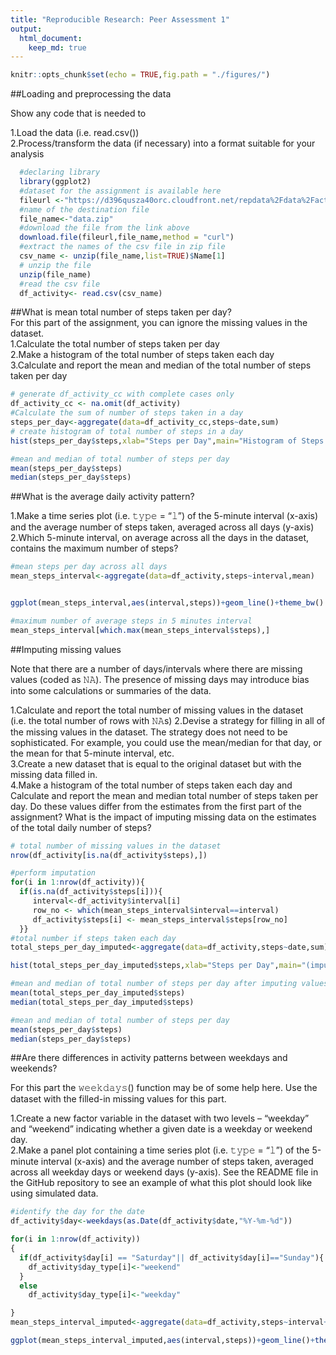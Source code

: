 ```yaml
---
title: "Reproducible Research: Peer Assessment 1"
output: 
  html_document:
    keep_md: true
---
```


```r
knitr::opts_chunk$set(echo = TRUE,fig.path = "./figures/")
```

##Loading and preprocessing the data

Show any code that is needed to

1.Load the data (i.e. read.csv())  
2.Process/transform the data (if necessary) into a format suitable for your analysis

```r
  #declaring library
  library(ggplot2)
  #dataset for the assignment is available here
  fileurl <-"https://d396qusza40orc.cloudfront.net/repdata%2Fdata%2Factivity.zip"
  #name of the destination file
  file_name<-"data.zip"
  #download the file from the link above
  download.file(fileurl,file_name,method = "curl")
  #extract the names of the csv file in zip file
  csv_name <- unzip(file_name,list=TRUE)$Name[1]
  # unzip the file 
  unzip(file_name)
  #read the csv file
  df_activity<- read.csv(csv_name)

```

##What is mean total number of steps taken per day?  
For this part of the assignment, you can ignore the missing values in the dataset.  
1.Calculate the total number of steps taken per day  
2.Make a histogram of the total number of steps taken each day  
3.Calculate and report the mean and median of the total number of steps taken per day 

```r
# generate df_activity_cc with complete cases only  
df_activity_cc <- na.omit(df_activity)  
#Calculate the sum of number of steps taken in a day  
steps_per_day<-aggregate(data=df_activity_cc,steps~date,sum)  
# create histogram of total number of steps in a day
hist(steps_per_day$steps,xlab="Steps per Day",main="Histogram of Steps per day",col="pink")

#mean and median of total number of steps per day
mean(steps_per_day$steps)
median(steps_per_day$steps)
```
##What is the average daily activity pattern?  

1.Make a time series plot (i.e. 𝚝𝚢𝚙𝚎 = "𝚕") of the 5-minute interval (x-axis) and the average number of steps taken, averaged across all days (y-axis)  
2.Which 5-minute interval, on average across all the days in the dataset, contains the maximum number of steps?

```r
#mean steps per day across all days
mean_steps_interval<-aggregate(data=df_activity,steps~interval,mean)


ggplot(mean_steps_interval,aes(interval,steps))+geom_line()+theme_bw() + xlab("Interval")+ylab("Average steps takes across all days") + ggtitle("Time series plot  for time interval/average # of steps")

#maximum number of average steps in 5 minutes interval
mean_steps_interval[which.max(mean_steps_interval$steps),]
```
##Imputing missing values

Note that there are a number of days/intervals where there are missing values (coded as 𝙽𝙰). The presence of missing days may introduce bias into some calculations or summaries of the data.  

1.Calculate and report the total number of missing values in the dataset (i.e. the total number of rows with 𝙽𝙰s)
2.Devise a strategy for filling in all of the missing values in the dataset. The strategy does not need to be sophisticated. For example, you could use the mean/median for that day, or the mean for that 5-minute interval, etc.  
3.Create a new dataset that is equal to the original dataset but with the missing data filled in.  
4.Make a histogram of the total number of steps taken each day and Calculate and report the mean and median total number of steps taken per day. Do these values differ from the estimates from the first part of the assignment? What is the impact of imputing missing data on the estimates of the total daily number of steps?

```r
# total number of missing values in the dataset
nrow(df_activity[is.na(df_activity$steps),])

#perform imputation
for(i in 1:nrow(df_activity)){
  if(is.na(df_activity$steps[i])){
     interval<-df_activity$interval[i]
     row_no <- which(mean_steps_interval$interval==interval)
     df_activity$steps[i] <- mean_steps_interval$steps[row_no]
  }}
#total number if steps taken each day
total_steps_per_day_imputed<-aggregate(data=df_activity,steps~date,sum) 

hist(total_steps_per_day_imputed$steps,xlab="Steps per Day",main="(imputed)Histogram of Steps per day",col="pink")

#mean and median of total number of steps per day after imputing values
mean(total_steps_per_day_imputed$steps)
median(total_steps_per_day_imputed$steps)

#mean and median of total number of steps per day
mean(steps_per_day$steps)
median(steps_per_day$steps)
```
##Are there differences in activity patterns between weekdays and weekends?

For this part the 𝚠𝚎𝚎𝚔𝚍𝚊𝚢𝚜() function may be of some help here. Use the dataset with the filled-in missing values for this part.  
 
1.Create a new factor variable in the dataset with two levels – “weekday” and “weekend” indicating whether a given date is a weekday or weekend day.  
2.Make a panel plot containing a time series plot (i.e. 𝚝𝚢𝚙𝚎 = "𝚕") of the 5-minute interval (x-axis) and the average number of steps taken, averaged across all weekday days or weekend days (y-axis). See the README file in the GitHub repository to see an example of what this plot should look like using simulated data.  
```r
#identify the day for the date
df_activity$day<-weekdays(as.Date(df_activity$date,"%Y-%m-%d"))

for(i in 1:nrow(df_activity))
{
  if(df_activity$day[i] == "Saturday"|| df_activity$day[i]=="Sunday"){
    df_activity$day_type[i]<-"weekend"
  }
  else
    df_activity$day_type[i]<-"weekday"

}
mean_steps_interval_imputed<-aggregate(data=df_activity,steps~interval+day_type,mean)

ggplot(mean_steps_interval_imputed,aes(interval,steps))+geom_line()+theme_bw() + facet_grid(day_type~.)


```
